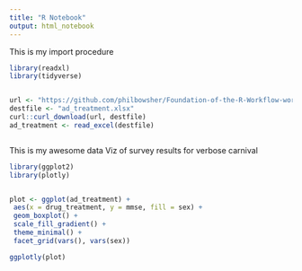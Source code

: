 ```yaml
---
title: "R Notebook"
output: html_notebook
---
```


This is my import procedure         

```r

library(readxl)
library(tidyverse)


url <- "https://github.com/philbowsher/Foundation-of-the-R-Workflow-workshop-2019-09-06/raw/master/Examples/data/ad_treatment.xlsx"
destfile <- "ad_treatment.xlsx"
curl::curl_download(url, destfile)
ad_treatment <- read_excel(destfile)



```


This is my awesome data Viz of survey results for verbose carnival

```r

library(ggplot2)
library(plotly)


plot <- ggplot(ad_treatment) +
 aes(x = drug_treatment, y = mmse, fill = sex) +
 geom_boxplot() +
 scale_fill_gradient() +
 theme_minimal() +
 facet_grid(vars(), vars(sex))

ggplotly(plot)

```

